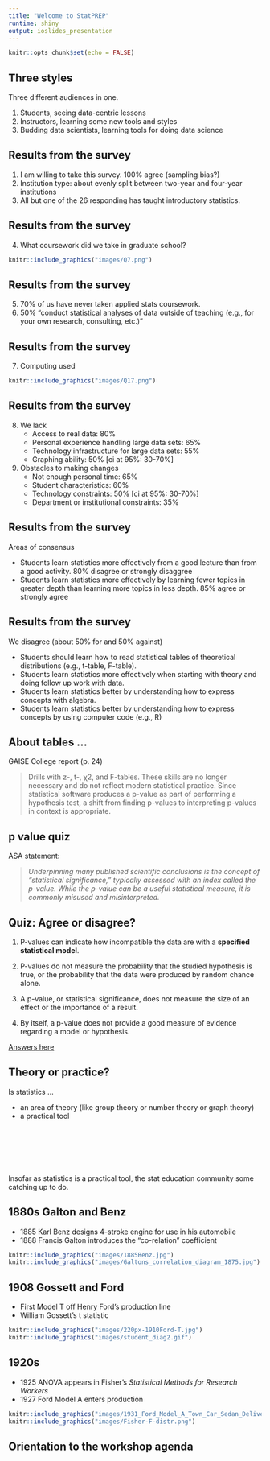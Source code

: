 ```yaml
---
title: "Welcome to StatPREP"
runtime: shiny
output: ioslides_presentation
---
```


```r
knitr::opts_chunk$set(echo = FALSE)
```

## Three styles

Three different audiences in one.

1. Students, seeing data-centric lessons
2. Instructors, learning some new tools and styles
3. Budding data scientists, learning tools for doing data science

## Results from the survey

1. I am willing to take this survey.  100% agree (sampling  bias?)
#. Institution type: about evenly split between two-year and four-year institutions
#. All but one of the 26 responding has taught introductory statistics.

## Results from the survey

4. What coursework did we take in graduate school?

```r
knitr::include_graphics("images/Q7.png")
```

## Results from the survey

5. 70% of us have never taken applied stats coursework.
6. 50% "conduct statistical analyses of data outside of teaching (e.g., for your own research, consulting, etc.)"

## Results from the survey

7. Computing used

```r
knitr::include_graphics("images/Q17.png")
```

## Results from the survey

8. We lack
    - Access to real data: 80%
    - Personal experience handling large data sets: 65%
    - Technology infrastructure for large data sets: 55%
    - Graphing ability: 50% [ci at 95%: 30-70%]
    
#. Obstacles to making changes    
    - Not enough personal time: 65%
    - Student characteristics: 60%
    - Technology constraints: 50% [ci at 95%: 30-70%]
    - Department or institutional constraints: 35%

## Results from the survey

Areas of consensus

- Students learn statistics more effectively from a good lecture than from a good activity. 80% disagree or strongly disaggree
- Students learn statistics more effectively by learning fewer topics in greater depth than learning more topics in less depth. 85% agree or strongly agree
  
## Results from the survey  
    
We disagree (about 50% for and 50% against)

- Students should learn how to read statistical tables of theoretical distributions (e.g., t-table, F-table).
- Students learn statistics more effectively when starting with theory and doing follow up work with data.
- Students learn statistics better by understanding how to express concepts with algebra.
- Students learn statistics better by understanding how to express concepts by using computer code (e.g., R)
    
## About tables ...

GAISE College report (p. 24)

> Drills with z-, t-, χ2, and F-tables. These skills are no longer necessary and do not reflect modern statistical practice. Since statistical software produces a p-value as part of performing a hypothesis test, a shift from finding p-values to interpreting p-values in context is appropriate.
    
## p value quiz

ASA statement: 

> *Underpinning many published scientific conclusions is the concept of “statistical significance,” typically assessed with an index called the p-value. While the p-value can be a useful statistical measure, it is commonly misused and misinterpreted.*

## Quiz: Agree or disagree?

1. P-values can indicate how incompatible the data are with a **specified statistical model**.

2. P-values do not measure the probability that the studied hypothesis is true, or the probability that the data were produced by random chance alone.

3. A p-value, or statistical significance, does not measure the size of an effect or the importance of a result.

4. By itself, a p-value does not provide a good measure of evidence regarding a model or hypothesis.

[Answers here](https://amstat.tandfonline.com/doi/pdf/10.1080/00031305.2016.1154108?needAccess=true)

## Theory or practice?

Is statistics ...

* an area of theory (like group theory or number theory or graph theory)
* a practical tool


<br>

<br>

<br>

Insofar as statistics is a practical tool, the stat education community some catching up to do.

## 1880s Galton and Benz

- 1885 Karl Benz designs 4-stroke engine for use in his automobile
- 1888 Francis Galton introduces the "co-relation" coefficient 

```r
knitr::include_graphics("images/1885Benz.jpg")
knitr::include_graphics("images/Galtons_correlation_diagram_1875.jpg")
```

## 1908 Gossett and Ford

- First Model T off Henry Ford's production line
- William Gossett's t statistic  

```r
knitr::include_graphics("images/220px-1910Ford-T.jpg")
knitr::include_graphics("images/student_diag2.gif")
```

## 1920s

- 1925 ANOVA appears in Fisher's *Statistical Methods for Research Workers*  
- 1927 Ford Model A enters production

```r
knitr::include_graphics("images/1931_Ford_Model_A_Town_Car_Sedan_Delivery.jpg")
knitr::include_graphics("images/Fisher-F-distr.png")
```

## Orientation to the workshop agenda
